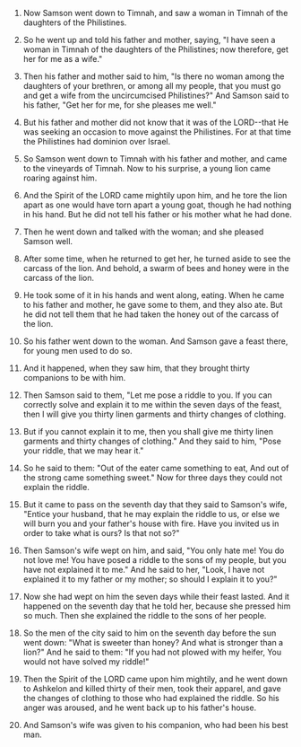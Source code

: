 
1. Now Samson went down to Timnah, and saw a woman in Timnah of the daughters of the Philistines.

2. So he went up and told his father and mother, saying, "I have seen a woman in Timnah of the daughters of the Philistines; now therefore, get her for me as a wife."

3. Then his father and mother said to him, "Is there no woman among the daughters of your brethren, or among all my people, that you must go and get a wife from the uncircumcised Philistines?" And Samson said to his father, "Get her for me, for she pleases me well."

4. But his father and mother did not know that it was of the LORD--that He was seeking an occasion to move against the Philistines. For at that time the Philistines had dominion over Israel.

5. So Samson went down to Timnah with his father and mother, and came to the vineyards of Timnah. Now to his surprise, a young lion came roaring against him.

6. And the Spirit of the LORD came mightily upon him, and he tore the lion apart as one would have torn apart a young goat, though he had nothing in his hand. But he did not tell his father or his mother what he had done.

7. Then he went down and talked with the woman; and she pleased Samson well.

8. After some time, when he returned to get her, he turned aside to see the carcass of the lion. And behold, a swarm of bees and honey were in the carcass of the lion.

9. He took some of it in his hands and went along, eating. When he came to his father and mother, he gave some to them, and they also ate. But he did not tell them that he had taken the honey out of the carcass of the lion.

10. So his father went down to the woman. And Samson gave a feast there, for young men used to do so.

11. And it happened, when they saw him, that they brought thirty companions to be with him.

12. Then Samson said to them, "Let me pose a riddle to you. If you can correctly solve and explain it to me within the seven days of the feast, then I will give you thirty linen garments and thirty changes of clothing.

13. But if you cannot explain it to me, then you shall give me thirty linen garments and thirty changes of clothing." And they said to him, "Pose your riddle, that we may hear it."

14. So he said to them: "Out of the eater came something to eat, And out of the strong came something sweet." Now for three days they could not explain the riddle.

15. But it came to pass on the seventh day that they said to Samson's wife, "Entice your husband, that he may explain the riddle to us, or else we will burn you and your father's house with fire. Have you invited us in order to take what is ours? Is that not so?"

16. Then Samson's wife wept on him, and said, "You only hate me! You do not love me! You have posed a riddle to the sons of my people, but you have not explained it to me." And he said to her, "Look, I have not explained it to my father or my mother; so should I explain it to you?"

17. Now she had wept on him the seven days while their feast lasted. And it happened on the seventh day that he told her, because she pressed him so much. Then she explained the riddle to the sons of her people.

18. So the men of the city said to him on the seventh day before the sun went down: "What is sweeter than honey? And what is stronger than a lion?" And he said to them: "If you had not plowed with my heifer, You would not have solved my riddle!"

19. Then the Spirit of the LORD came upon him mightily, and he went down to Ashkelon and killed thirty of their men, took their apparel, and gave the changes of clothing to those who had explained the riddle. So his anger was aroused, and he went back up to his father's house.

20. And Samson's wife was given to his companion, who had been his best man.


